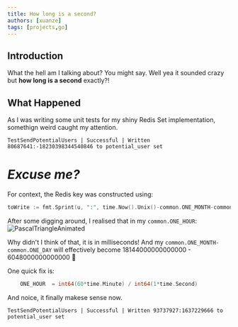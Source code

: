 ```yaml
---
title: How long is a second?
authors: [xuanze]
tags: [projects,go]
---
```


## Introduction
What the hell am I talking about? You might say. Well yea it sounded crazy but **how long is a second** exactly?!

## What Happened
As I was writing some unit tests for my shiny Redis Set implementation, somethign weird caught my attention.
```
TestSendPotentialUsers | Successful | Written 80687641:-18230398344540846 to potential_user set
```
# *Excuse me?*

For context, the Redis key was constructed using:
```go
toWrite := fmt.Sprint(u, ":", time.Now().Unix()-common.ONE_MONTH-common.ONE_DAY)
```

After some digging around, I realised that in my `common.ONE_HOUR`:
![PascalTriangleAnimated](./static/how-long-is-a-second.png)

Why didn't I think of that, it is in milliseconds!
And my `common.ONE_MONTH-common.ONE_DAY` will effectively become 18144000000000000 - 6048000000000000 🤣

One quick fix is:
```go
	ONE_HOUR  = int64(60*time.Minute) / int64(1*time.Second)
```
And noice, it finally makese sense now.
```
TestSendPotentialUsers | Successful | Written 93737927:1637229666 to potential_user set
```